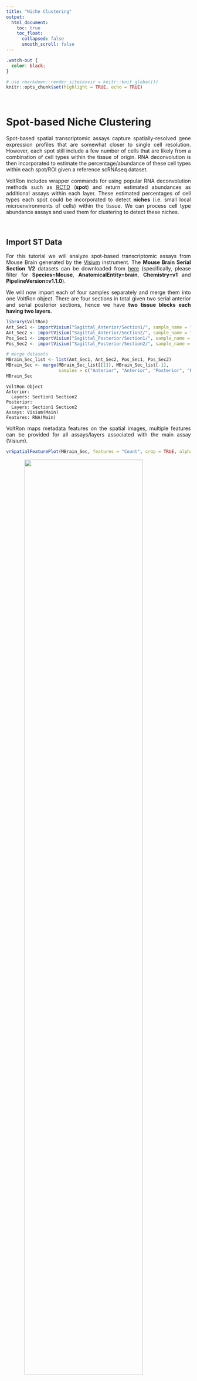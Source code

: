 ```yaml
---
title: "Niche Clustering"
output: 
  html_document:
    toc: true
    toc_float:
      collapsed: false
      smooth_scroll: false
---
```


<style>
.title{
  display: none;
}
body {
  text-align: justify
}
.center {
  display: block;
  margin-left: auto;
  margin-right: auto;
}
</style>

```css
.watch-out {
  color: black;
}
```

```r
# use rmarkdown::render_site(envir = knitr::knit_global())
knitr::opts_chunk$set(highlight = TRUE, echo = TRUE)
```

<br>

# Spot-based Niche Clustering

Spot-based spatial transcriptomic assays capture spatially-resolved gene expression profiles that are somewhat closer to single cell resolution. However, each spot still include a few number of cells that are likely from a combination of cell types within the tissue of origin. RNA deconvolution is then incorporated to estimate the percentage/abundance of these cell types within each spot/ROI given a reference scRNAseq dataset. 

VoltRon includes wrapper commands for using popular RNA deconvolution methods such as [RCTD](https://www.nature.com/articles/s41587-021-00830-w) (**spot**) and return estimated abundances as additional assays within each layer. These estimated percentages of cell types each spot could be incorporated to detect **niches** (i.e. small local microenvironments of cells) within the tissue. We can process cell type abundance assays and used them for clustering to detect these niches. 

<br>

## Import ST Data

For this tutorial we will analyze spot-based transcriptomic assays from Mouse Brain generated by the [Visium](https://www.10xgenomics.com/products/spatial-gene-expression) instrument. The **Mouse Brain Serial Section 1/2** datasets can be downloaded from [here](https://www.10xgenomics.com/resources/datasets?menu%5Bproducts.name%5D=Spatial%20Gene%20Expression&query=&page=1&configure%5BhitsPerPage%5D=50&configure%5BmaxValuesPerFacet%5D=1000) (specifically, please filter for **Species=Mouse**, **AnatomicalEntity=brain**, **Chemistry=v1** and **PipelineVersion=v1.1.0**).

We will now import each of four samples separately and merge them into one VoltRon object. There are four sections in total given two serial anterior and serial posterior sections, hence we have **two tissue blocks each having two layers**. 

```r
library(VoltRon)
Ant_Sec1 <- importVisium("Sagittal_Anterior/Section1/", sample_name = "Anterior1")
Ant_Sec2 <- importVisium("Sagittal_Anterior/Section2/", sample_name = "Anterior2")
Pos_Sec1 <- importVisium("Sagittal_Posterior/Section1/", sample_name = "Posterior1")
Pos_Sec2 <- importVisium("Sagittal_Posterior/Section2/", sample_name = "Posterior2")

# merge datasets
MBrain_Sec_list <- list(Ant_Sec1, Ant_Sec2, Pos_Sec1, Pos_Sec2)
MBrain_Sec <- merge(MBrain_Sec_list[[1]], MBrain_Sec_list[-1], 
                    samples = c("Anterior", "Anterior", "Posterior", "Posterior"))
MBrain_Sec
```

```
VoltRon Object 
Anterior: 
  Layers: Section1 Section2 
Posterior: 
  Layers: Section1 Section2 
Assays: Visium(Main) 
Features: RNA(Main) 
```

VoltRon maps metadata features on the spatial images, multiple features can be provided for all assays/layers associated with the main assay (Visium). 

```r
vrSpatialFeaturePlot(MBrain_Sec, features = "Count", crop = TRUE, alpha = 1, ncol = 2)
```

<img width="80%" height="80%" src="https://bimsbstatic.mdc-berlin.de/landthaler/VoltRon/Package/images/decon_first_plot.png" class="center">

<br>

## Import scRNA data

We will now import the scRNA data for reference which can be downloaded from [here](https://www.dropbox.com/s/cuowvm4vrf65pvq/allen_cortex.rds?dl=1). Specifically, we will use a scRNA reference of Mouse cortical adult brain with 14,000 cells from the Allen Institute, generated with the SMART-Seq2 protocol. This scRNA data is also used by the Spatial Data Analysis tutorial in [Seurat website](https://satijalab.org/seurat/articles/spatial_vignette.html#integration-with-single-cell-data).  

Before deconvoluting Visium spots, we correct cell types labels and drop some cell types with extremely few number of cells (e.g. "CR").  

```r
library(Seurat)
allen_reference <- readRDS("allen_cortex.rds")

# process and reduce dimensionality
library(dplyr)
allen_reference <- SCTransform(allen_reference, ncells = 3000, verbose = FALSE) %>%
  RunPCA(verbose = FALSE) %>%
  RunUMAP(dims = 1:30)

# update labels and subset
allen_reference$subclass <- gsub("L2/3 IT", "L23 IT", allen_reference$subclass)
allen_reference <- allen_reference[,colnames(allen_reference)[!allen_reference@meta.data$subclass %in% "CR"]]

# visualize
Idents(allen_reference) <- "subclass"
gsubclass <- DimPlot(allen_reference, reduction = "umap", label = T) + NoLegend()
Idents(allen_reference) <- "class"
gclass <- DimPlot(allen_reference, reduction = "umap", label = T) + NoLegend()
gsubclass | gclass
```

<img width="95%" height="95%" src="https://bimsbstatic.mdc-berlin.de/landthaler/VoltRon/Package/images/decon_singlecell.png" class="center">

<br>

## Spot Deconvolution with RCTD

In order to integrate the scRNA data and the Visium data sets within the VoltRon objects, we will use **RCTD** algorithm which is accessible with the [spacexr](https://github.com/dmcable/spacexr) package. 

```r
if(requireNamespace("spacexr"))
  devtools::install_github("dmcable/spacexr", build_vignettes = FALSE)
```

After running **getDeconvolution**, an additional assay within the same layer with **_decon** postfix will be created for all layers with a Visium data. 

```r
library(spacexr)
MBrain_Sec <- getDeconvolution(MBrain_Sec, sc.object = allen_reference, sc.cluster = "subclass", max_cores = 6)
MBrain_Sec
```

```
VoltRon Object 
Anterior: 
  Layers: Section1 Section2 
Posterior: 
  Layers: Section1 Section2 
Assays: Visium(Main) 
Features: RNA(Main) Decon 
```

We can now switch to the **Decon** feature type where features are cell types from the scRNA reference and the data values are cell types percentages in each spot. 

```r
vrMainFeatureType(MBrain_Sec) <- "Decon"
vrFeatures(MBrain_Sec)
```

```
 [1] "Astro"      "Endo"       "L23 IT"     "L4"         "L5 IT"      "L5 PT"     
 [7] "L6 CT"      "L6 IT"      "L6b"        "Lamp5"      "Macrophage" "Meis2"     
[13] "NP"         "Oligo"      "Peri"       "Pvalb"      "Serpinf1"   "SMC"       
[19] "Sncg"       "Sst"        "Vip"        "VLMC"          
```

These features (i.e. cell type abundances) can be visualized like all other feature types. 

```r
vrSpatialFeaturePlot(MBrain_Sec, features = c("L4", "L5 PT", "Oligo", "Vip"), 
                     crop = TRUE, ncol = 2, alpha = 1, keep.scale = "all")
```

<img width="90%" height="90%" src="https://bimsbstatic.mdc-berlin.de/landthaler/VoltRon/Package/images/decon_spatialfeature_plot.png" class="center">

<br>

## Clustering 

Relative cell type abundances that are learned by RCTD and stored within VoltRon can now be used to cluster spots. These groups or clusters of spots can also be realized as **niches**, regions within tissue sections that have a distinct cell type composition compared to the remaining parts of the tissue.   

We will now normalize and process relative cell type abundances to learn/detect these niche clusters. We treat cell type abundances as [compositional data](https://en.wikipedia.org/wiki/Compositional_data), hence we incorporate **centred log ratio (CLR)** transformation for normalizing them. 

```r
MBrain_Sec <- normalizeData(MBrain_Sec, method = "CLR")
```

The CLR normalized assay have only 25 features, each representing a cell type from the single cell reference data. Hence, we can **directly calculate UMAP reductions from this feature set** without relying on a prior dimensionality reduction such as PCA.

VoltRon is also capable of calculating the UMAP reduction from normalized data slots. Hence, we build a UMAP reduction from CLR data. However, UMAP will always be calculated from a PCA reduction by default (if a PCA embedding is found in the object). 

```r
MBrain_Sec <- getUMAP(MBrain_Sec, data.type = "norm")
vrEmbeddingPlot(MBrain_Sec, embedding = "umap", group.by = "Sample")
```

<img width="60%" height="60%" src="https://bimsbstatic.mdc-berlin.de/landthaler/VoltRon/Package/images/decon_embedding_sample.png" class="center">

<br>

Using normalized cell type abundances, we can now generate k-nearest neighbor graphs and cluster the graph using leiden method.  

```r
MBrain_Sec <- getProfileNeighbors(MBrain_Sec, data.type = "norm", method = "SNN")
MBrain_Sec <- getClusters(MBrain_Sec, resolution = 0.6, graph = "SNN")
```

<br>

## Visualization

VoltRon incorporates distinct plotting functions for, e.g. embeddings, coordinates, heatmap and even barplots. We can now map the clusters we have generated on UMAP embeddings. 

```r
# visualize 
g1 <- vrEmbeddingPlot(MBrain_Sec, embedding = "umap", group.by = "Sample")
g2 <- vrEmbeddingPlot(MBrain_Sec, embedding = "umap", group.by = "clusters", label = TRUE)
g1 | g2
```

<img width="100%" height="100%" src="https://bimsbstatic.mdc-berlin.de/landthaler/VoltRon/Package/images/decon_embedding_clusters.png" class="center">

<br>

Mapping clusters on the spatial images and spots would show the niche structure across the tissues and layers.

```r
vrSpatialPlot(MBrain_Sec, group.by = "clusters", crop = TRUE, alpha = 1)
```

<img width="80%" height="80%" src="https://bimsbstatic.mdc-berlin.de/landthaler/VoltRon/Package/images/decon_spatial_clusters.png" class="center">

<br>

We use **vrHeatmapPlot** to investigate relative cell type abundances across these niche clusters. You will need to have **ComplexHeatmap** package in your namespace.

```r
library(ComplexHeatmap)
vrHeatmapPlot(MBrain_Sec, features = vrFeatures(MBrain_Sec), group.by = "clusters", 
              show_row_names = T, show_heatmap_legend = T)
```

<img width="90%" height="90%" src="https://bimsbstatic.mdc-berlin.de/landthaler/VoltRon/Package/images/decon_heatmap_clusters.png" class="center">
<br>
